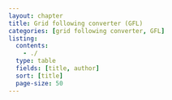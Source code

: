 ```yaml
---
layout: chapter
title: Grid following converter (GFL)
categories: [grid following converter, GFL]
listing:
  contents: 
    - ./
  type: table
  fields: [title, author]
  sort: [title]
  page-size: 50
---
```

